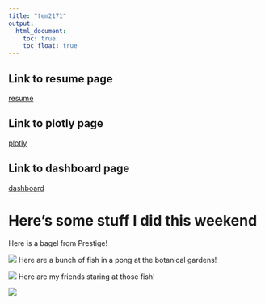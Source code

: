 ```yaml
---
title: "tem2171"
output: 
  html_document:
    toc: true
    toc_float: true
---
```


## Link to resume page
[resume](resume.html)

## Link to plotly page
[plotly](plotly.html)

## Link to dashboard page
[dashboard](dashboard.html)

# Here's some stuff I did this weekend

Here is a bagel from Prestige!

![](pics/bagel.jpeg)
Here are a bunch of fish in a pong at the botanical gardens!

![](pics/fish.jpeg)
Here are my friends staring at those fish! 

![](pics/friends.jpeg)